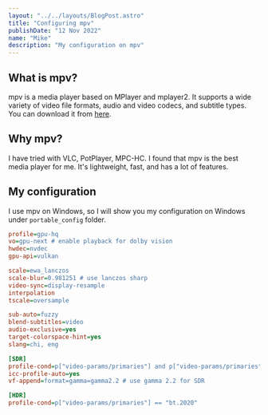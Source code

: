 ```yaml
---
layout: "../../layouts/BlogPost.astro"
title: "Configuring mpv"
publishDate: "12 Nov 2022"
name: "Mike"
description: "My configuration on mpv"
---
```



<Cool name={frontmatter.name} />


## What is mpv?

mpv is a media player based on MPlayer and mplayer2. It supports a wide variety of video file formats, audio and video codecs, and subtitle types. You can download it from [here](https://mpv.io/installation/).

## Why mpv?

I have tried with VLC, PotPlayer, MPC-HC. I found that mpv is the best media player for me. It's lightweight, fast, and has a lot of features.

## My configuration

I use mpv on Windows, so I will show you my configuration on Windows under `portable_config` folder.

```ini
profile=gpu-hq
vo=gpu-next # enable playback for dolby vision
hwdec=nvdec
gpu-api=vulkan

scale=ewa_lanczos
scale-blur=0.981251 # use lanczos sharp
video-sync=display-resample
interpolation
tscale=oversample

sub-auto=fuzzy
blend-subtitles=video
audio-exclusive=yes
target-colorspace-hint=yes
slang=chi, eng

[SDR]
profile-cond=p["video-params/primaries"] and p["video-params/primaries"] ~= "bt.2020"
icc-profile-auto=yes
vf-append=format=gamma=gamma2.2 # use gamma 2.2 for SDR

[HDR]
profile-cond=p["video-params/primaries"] == "bt.2020"
```
